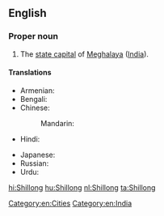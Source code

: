 ==English==
{{wikipedia}}

===Proper noun===
{{en-proper noun}}

# The [[state capital]] of [[Meghalaya]] ([[India]]).

====Translations====
{{trans-top|capital of Meghalaya, India}}
* Armenian: {{t-|hy|Շիլոնգ|tr=Šilong}}
* Bengali: {{t-|bn|শিলং|sc=Beng}}
* Chinese:
*: Mandarin: {{t|cmn|西隆|tr=Xīlóng|sc=Hani}}
* Hindi: {{t-|hi|शिलांग|tr=śilāṅg}}
{{trans-mid}}
* Japanese: {{t-|ja|シロン|tr=Shiron}}
* Russian: {{t-|ru|Шиллонг|m|tr=Šillóng}}
* Urdu: {{t-|ur|شیلانگ|tr=śilāṅg}}
{{trans-bottom}}

[[Category:en:Cities]]
[[Category:en:India]]

[[hi:Shillong]]
[[hu:Shillong]]
[[nl:Shillong]]
[[ta:Shillong]]